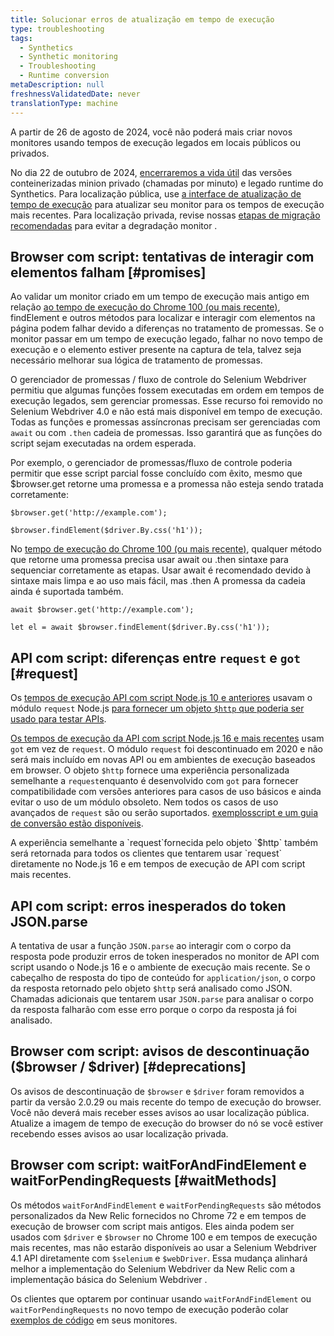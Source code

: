 ```yaml
---
title: Solucionar erros de atualização em tempo de execução
type: troubleshooting
tags:
  - Synthetics
  - Synthetic monitoring
  - Troubleshooting
  - Runtime conversion
metaDescription: null
freshnessValidatedDate: never
translationType: machine
---
```


<Callout variant="important">
  A partir de 26 de agosto de 2024, você não poderá mais criar novos monitores usando tempos de execução legados em locais públicos ou privados.

  No dia 22 de outubro de 2024, [encerraremos a vida útil](/whats-new/2024/04/whats-new-04-09-eol-synthetics-runtime-cpm) das versões conteinerizadas minion privado (chamadas por minuto) e legado runtime do Synthetics. Para localização pública, use [a interface de atualização de tempo de execução](/docs/synthetics/synthetic-monitoring/using-monitors/runtime-upgrade-ui/) para atualizar seu monitor para os tempos de execução mais recentes. Para localização privada, revise nossas [etapas de migração recomendadas](/docs/synthetics/synthetic-monitoring/private-locations/job-manager-transition-guide/#monitorMigration) para evitar a degradação monitor .
</Callout>

## Browser com script: tentativas de interagir com elementos falham [#promises]

Ao validar um monitor criado em um tempo de execução mais antigo em relação [ao tempo de execução do Chrome 100 (ou mais recente)](/docs/synthetics/synthetic-monitoring/scripting-monitors/synthetic-scripted-browser-reference-monitor-versions-chrome-100), findElement e outros métodos para localizar e interagir com elementos na página podem falhar devido a diferenças no tratamento de promessas. Se o monitor passar em um tempo de execução legado, falhar no novo tempo de execução e o elemento estiver presente na captura de tela, talvez seja necessário melhorar sua lógica de tratamento de promessas.

O gerenciador de promessas / fluxo de controle do Selenium Webdriver permitiu que algumas funções fossem executadas em ordem em tempos de execução legados, sem gerenciar promessas. Esse recurso foi removido no Selenium Webdriver 4.0 e não está mais disponível em tempo de execução. Todas as funções e promessas assíncronas precisam ser gerenciadas com `await` ou com `.then` cadeia de promessas. Isso garantirá que as funções do script sejam executadas na ordem esperada.

Por exemplo, o gerenciador de promessas/fluxo de controle poderia permitir que esse script parcial fosse concluído com êxito, mesmo que $browser.get retorne uma promessa e a promessa não esteja sendo tratada corretamente:

```
$browser.get('http://example.com');

$browser.findElement($driver.By.css('h1'));
```

No [tempo de execução do Chrome 100 (ou mais recente)](/docs/synthetics/synthetic-monitoring/scripting-monitors/synthetic-scripted-browser-reference-monitor-versions-chrome-100), qualquer método que retorne uma promessa precisa usar await ou .then sintaxe para sequenciar corretamente as etapas. Usar await é recomendado devido à sintaxe mais limpa e ao uso mais fácil, mas .then A promessa da cadeia ainda é suportada também.

```
await $browser.get('http://example.com');

let el = await $browser.findElement($driver.By.css('h1'));
```

## API com script: diferenças entre `request` e `got` [#request]

Os [tempos de execução API com script Node.js 10 e anteriores](/docs/synthetics/synthetic-monitoring/using-monitors/manage-monitor-runtimes/#dependencies) usavam o módulo `request` Node.js [para fornecer um objeto `$http` que poderia ser usado para testar APIs](/docs/synthetics/synthetic-monitoring/scripting-monitors/write-synthetic-api-tests-legacy/).

[Os tempos de execução da API com script Node.js 16 e mais recentes](/docs/synthetics/synthetic-monitoring/using-monitors/manage-monitor-runtimes/#apidependencies) usam `got` em vez de `request`. O módulo `request` foi descontinuado em 2020 e não será mais incluído em novas API ou em ambientes de execução baseados em browser. O objeto `$http` fornece uma experiência personalizada semelhante a `request`enquanto é desenvolvido com `got` para fornecer compatibilidade com versões anteriores para casos de uso básicos e ainda evitar o uso de um módulo obsoleto. Nem todos os casos de uso avançados de `request` são ou serão suportados. [exemplosscript e um guia de conversão estão disponíveis](/docs/synthetics/synthetic-monitoring/scripting-monitors/write-synthetic-api-tests/).

<Callout variant="tip">
  A experiência semelhante a `request`fornecida pelo objeto `$http` também será retornada para todos os clientes que tentarem usar `request` diretamente no Node.js 16 e em tempos de execução de API com script mais recentes.
</Callout>

## API com script: erros inesperados do token JSON.parse

A tentativa de usar a função `JSON.parse` ao interagir com o corpo da resposta pode produzir erros de token inesperados no monitor de API com script usando o Node.js 16 e o ambiente de execução mais recente. Se o cabeçalho de resposta do tipo de conteúdo for `application/json`, o corpo da resposta retornado pelo objeto `$http` será analisado como JSON. Chamadas adicionais que tentarem usar `JSON.parse` para analisar o corpo da resposta falharão com esse erro porque o corpo da resposta já foi analisado.

## Browser com script: avisos de descontinuação ($browser / $driver) [#deprecations]

Os avisos de descontinuação de `$browser` e `$driver` foram removidos a partir da versão 2.0.29 ou mais recente do tempo de execução do browser. Você não deverá mais receber esses avisos ao usar localização pública. Atualize a imagem de tempo de execução do browser do nó se você estiver recebendo esses avisos ao usar localização privada.

## Browser com script: waitForAndFindElement e waitForPendingRequests [#waitMethods]

Os métodos `waitForAndFindElement` e `waitForPendingRequests` são métodos personalizados da New Relic fornecidos no Chrome 72 e em tempos de execução de browser com script mais antigos. Eles ainda podem ser usados com `$driver` e `$browser` no Chrome 100 e em tempos de execução mais recentes, mas não estarão disponíveis ao usar a Selenium Webdriver 4.1 API diretamente com `$selenium` e `$webDriver`. Essa mudança alinhará melhor a implementação do Selenium Webdriver da New Relic com a implementação básica do Selenium Webdriver .

Os clientes que optarem por continuar usando `waitForAndFindElement` ou `waitForPendingRequests` no novo tempo de execução poderão colar [exemplos de código](/docs/synthetics/synthetic-monitoring/scripting-monitors/synthetic-scripted-browser-reference-monitor-versions-chrome-100/#waitForAndFindElement) em seus monitores.